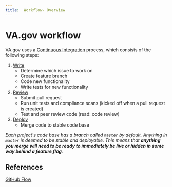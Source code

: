 ```yaml
---
title:  Workflow- Overview
---
```


# VA.gov workflow

VA.gov uses a [Continuous Integration](https://www.thoughtworks.com/continuous-integration) process, which consists of the following steps:

1. [Write](/getting-started/workflow/write)
    - Determine which issue to work on
    - Create feature branch
    - Code new functionality
    - Write tests for new functionality
2. [Review](/getting-started/workflow/review)
    - Submit pull request
    - Run unit tests and compliance scans (kicked off when a pull request is created)
    - Test and peer review code (read: code review)
3. [Deploy](/getting-started/workflow/deploy)
    - Merge code to stable code base

_Each project's code base has a branch called `master` by default. Anything in `master` is deemed to be stable and deployable. This means that **anything you merge will need to be ready to immediately be live or hidden in some way behind a feature flag**._

## References
[GitHub Flow](https://guides.github.com/introduction/flow/)
